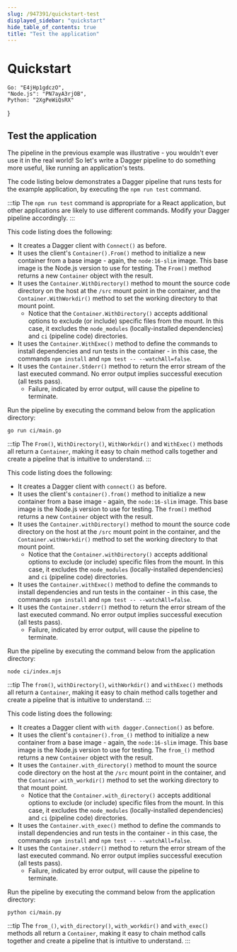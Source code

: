 ```yaml
---
slug: /947391/quickstart-test
displayed_sidebar: "quickstart"
hide_table_of_contents: true
title: "Test the application"
---
```


# Quickstart


    Go: "E4jHp1gdczO",
    "Node.js": "PN7ayA3rjOB",
    Python: "2XgPeWiQsRX"
}

<QuickstartDoc embeds={ids}>

## Test the application

The pipeline in the previous example was illustrative - you wouldn't ever use it in the real world! So let's write a Dagger pipeline to do something more useful, like running an application's tests.

The code listing below demonstrates a Dagger pipeline that runs tests for the example application, by executing the `npm run test` command.

:::tip
The `npm run test` command is appropriate for a React application, but other applications are likely to use different commands. Modify your Dagger pipeline accordingly.
:::


<Tabs groupId="language" className="embeds">
<TabItem value="Go">

<Embed id="E4jHp1gdczO" />

This code listing does the following:

- It creates a Dagger client with `Connect()` as before.
- It uses the client's `Container().From()` method to initialize a new container from a base image - again, the `node:16-slim` image. This base image is the Node.js version to use for testing. The `From()` method returns a new `Container` object with the result.
- It uses the `Container.WithDirectory()` method to mount the source code directory on the host at the `/src` mount point in the container, and the `Container.WithWorkdir()` method to set the working directory to that mount point.
  - Notice that the `Container.WithDirectory()` accepts additional options to exclude (or include) specific files from the mount. In this case, it excludes the `node_modules` (locally-installed dependencies) and `ci` (pipeline code) directories.
- It uses the `Container.WithExec()` method to define the commands to install dependencies and run tests in the container - in this case, the commands `npm install` and `npm test -- --watchAll=false`.
- It uses the `Container.Stderr()` method to return the error stream of the last executed command. No error output implies successful execution (all tests pass).
  - Failure, indicated by error output, will cause the pipeline to terminate.

Run the pipeline by executing the command below from the application directory:

```shell
go run ci/main.go
```

:::tip
The `From()`, `WithDirectory()`, `WithWorkdir()` and `WithExec()` methods all return a `Container`, making it easy to chain method calls together and create a pipeline that is intuitive to understand.
:::

</TabItem>
<TabItem value="Node.js">

<Embed id="PN7ayA3rjOB" />

This code listing does the following:

- It creates a Dagger client with `connect()` as before.
- It uses the client's `container().from()` method to initialize a new container from a base image - again, the `node:16-slim` image. This base image is the Node.js version to use for testing. The `from()` method returns a new `Container` object with the result.
- It uses the `Container.withDirectory()` method to mount the source code directory on the host at the `/src` mount point in the container, and the `Container.withWorkdir()` method to set the working directory to that mount point.
  - Notice that the `Container.withDirectory()` accepts additional options to exclude (or include) specific files from the mount. In this case, it excludes the `node_modules` (locally-installed dependencies) and `ci` (pipeline code) directories.
- It uses the `Container.withExec()` method to define the commands to install dependencies and run tests in the container - in this case, the commands `npm install` and `npm test -- --watchAll=false`.
- It uses the `Container.stderr()` method to return the error stream of the last executed command. No error output implies successful execution (all tests pass).
  - Failure, indicated by error output, will cause the pipeline to terminate.

Run the pipeline by executing the command below from the application directory:

```shell
node ci/index.mjs
```

:::tip
The `from()`, `withDirectory()`, `withWorkdir()` and `withExec()` methods all return a `Container`, making it easy to chain method calls together and create a pipeline that is intuitive to understand.
:::

</TabItem>
<TabItem value="Python">

<Embed id="2XgPeWiQsRX" />

This code listing does the following:

- It creates a Dagger client with `with dagger.Connection()` as before.
- It uses the client's `container().from_()` method to initialize a new container from a base image - again, the `node:16-slim` image. This base image is the Node.js version to use for testing. The `from_()` method returns a new `Container` object with the result.
- It uses the `Container.with_directory()` method to mount the source code directory on the host at the `/src` mount point in the container, and the `Container.with_workdir()` method to set the working directory to that mount point.
  - Notice that the `Container.with_directory()` accepts additional options to exclude (or include) specific files from the mount. In this case, it excludes the `node_modules` (locally-installed dependencies) and `ci` (pipeline code) directories.
- It uses the `Container.with_exec()` method to define the commands to install dependencies and run tests in the container - in this case, the commands `npm install` and `npm test -- --watchAll=false`.
- It uses the `Container.stderr()` method to return the error stream of the last executed command. No error output implies successful execution (all tests pass).
  - Failure, indicated by error output, will cause the pipeline to terminate.

Run the pipeline by executing the command below from the application directory:

```shell
python ci/main.py
```

:::tip
The `from_()`, `with_directory()`, `with_workdir()` and `with_exec()` methods all return a `Container`, making it easy to chain method calls together and create a pipeline that is intuitive to understand.
:::

</TabItem>
</Tabs>

</QuickstartDoc>
